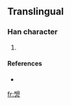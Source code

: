 ==Translingual==

===Han character===
{{Han char|rn=86|rad=火|as=08|sn=12|four=|canj=日月火 (ABF)}}

# {{defn|Han|sort=火08}}

====References====
* {{Han ref|kx=0675.191|hdz=32209.081|uh=713D|ud=28989}}

[[fr:焽]]